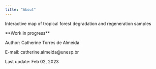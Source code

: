 ```yaml
---
title: "About"
---
```


Interactive map of tropical forest degradation and regeneration samples

\*\*Work in progress\*\*

Author: Catherine Torres de Almeida

E-mail: catherine.almeida@unesp.br

Last update: Feb 02, 2023
